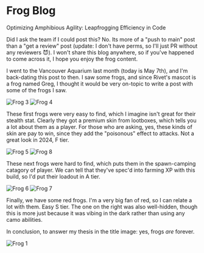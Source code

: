 



# Frog Blog

Optimizing Amphibious Agility: Leapfrogging Efficiency in Code


Did I ask the team if I could post this? No. Its more of a "push to main" post
than a "get a review" post (update: I don't have perms, so I'll just PR without
any reviewers 😈). I won't share this blog anywhere, so if you've happened to
come across it, I hope you enjoy the frog content.

I went to the Vancouver Aquarium last month (today is May 7th), and I'm
back-dating this post to then. I saw some frogs, and since Rivet's mascot is a
frog named Greg, I thought it would be very on-topic to write a post with some
of the frogs I saw.

<div style={{ display: 'flex', justifyContent: 'space-around', flexWrap: 'wrap' }}>
  <Image src={frog3} alt="Frog 3" style={{ maxWidth: '45%' }} />
  <Image src={frog4} alt="Frog 4" style={{ maxWidth: '45%' }} />
</div>

These first frogs were very easy to find, which I imagine isn't great for their
stealth stat. Clearly they got a premium skin from lootboxes, which tells you a
lot about them as a player. For those who are asking, yes, these kinds of skin
are pay to win, since they add the "poisonous" effect to attacks. Not a great
look in 2024, F tier.

<div style={{ display: 'flex', justifyContent: 'space-around', flexWrap: 'wrap' }}>
  <Image src={frog5} alt="Frog 5" style={{ maxWidth: '45%' }} />
  <Image src={frog8} alt="Frog 8" style={{ maxWidth: '45%' }} />
</div>

These next frogs were hard to find, which puts them in the spawn-camping
catagory of player. We can tell that they've spec'd into farming XP with this
build, so I'd put their loadout in A tier.

<div style={{ display: 'flex', justifyContent: 'space-around', flexWrap: 'wrap' }}>
  <Image src={frog6} alt="Frog 6" style={{ maxWidth: '45%' }} />
  <Image src={frog7} alt="Frog 7" style={{ maxWidth: '45%' }} />
</div>

Finally, we have some red frogs. I'm a very big fan of red, so I can relate a
lot with them. Easy S tier. The one on the right was also well-hidden, though
this is more just because it was vibing in the dark rather than using any camo
abilities.

In conclusion, to answer my thesis in the title image: yes, frogs *are*
forever.

<div style={{ display: 'flex', justifyContent: 'space-around', flexWrap: 'wrap' }}>
  <Image src={frog1} alt="Frog 1" style={{ maxWidth: '70%' }} />
</div>